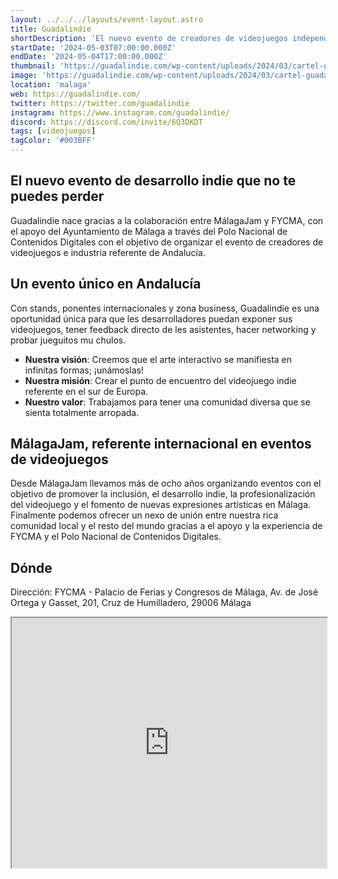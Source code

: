 ```yaml
---
layout: ../../../layouts/event-layout.astro
title: Guadalindie
shortDescription: 'El nuevo evento de creadores de videojuegos independiente referente de Andalucía se celebrará en Málaga. Organizado por MálagaJam'
startDate: '2024-05-03T07:00:00.000Z'
endDate: '2024-05-04T17:00:00.000Z'
thumbnail: 'https://guadalindie.com/wp-content/uploads/2024/03/cartel-guadalindie.png'
image: 'https://guadalindie.com/wp-content/uploads/2024/03/cartel-guadalindie.png'
location: 'malaga'
web: https://guadalindie.com/
twitter: https://twitter.com/guadalindie
instagram: https://www.instagram.com/guadalindie/
discord: https://discord.com/invite/6Q3DKDT
tags: [videojuegos]
tagColor: '#003BFF'
---
```


## El nuevo evento de desarrollo indie que no te puedes perder

Guadalindie nace gracias a la colaboración entre MálagaJam y FYCMA, con el apoyo del Ayuntamiento de Málaga a través del Polo Nacional de Contenidos Digitales con el objetivo de organizar el evento de creadores de videojuegos e industria referente de Andalucía.

## Un evento único en Andalucía

Con stands, ponentes internacionales y zona business, Guadalindie es una oportunidad única para que les desarrolladores puedan exponer sus videojuegos, tener feedback directo de les asistentes, hacer networking y probar jueguitos mu chulos.

- **Nuestra visión**: Creemos que el arte interactivo se manifiesta en infinitas formas; ¡unámoslas!
- **Nuestra misión**: Crear el punto de encuentro del videojuego indie referente en el sur de Europa.
- **Nuestro valor**: Trabajamos para tener una comunidad diversa que se sienta totalmente arropada.

## MálagaJam, referente internacional en eventos de videojuegos

Desde MálagaJam llevamos más de ocho años organizando eventos con el objetivo de promover la inclusión, el desarrollo indie, la profesionalización del videojuego y el fomento de nuevas expresiones artísticas en Málaga. Finalmente podemos ofrecer un nexo de unión entre nuestra rica comunidad local y el resto del mundo gracias a el apoyo y la experiencia de FYCMA y el Polo Nacional de Contenidos Digitales.

## Dónde

Dirección: FYCMA - Palacio de Ferias y Congresos de Málaga, Av. de José Ortega y Gasset, 201, Cruz de Humilladero, 29006 Málaga

<iframe
  style="width: 100%; height: 400px;"
  height="400"
  allowfullscreen=""
  loading="lazy"
  referrerpolicy="no-referrer-when-downgrade"
  src="https://www.google.com/maps/embed?pb=!1m18!1m12!1m3!1d6397.481869841225!2d-4.459983500000001!3d36.7047628!2m3!1f0!2f0!3f0!3m2!1i1024!2i768!4f13.1!3m3!1m2!1s0xd72f75dfac94af9%3A0xad103776103e5ebf!2sFYCMA%20-%20Palacio%20de%20Ferias%20y%20Congresos%20de%20M%C3%A1laga!5e0!3m2!1ses!2ses!4v1713953282074!5m2!1ses!2ses"
  aria-label="FYCMA - Palacio de Ferias y Congresos de Málaga, Av. de José Ortega y Gasset, 201, Cruz de Humilladero, 29006 Málaga"
></iframe>

